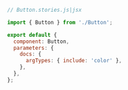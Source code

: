 ```js
// Button.stories.js|jsx

import { Button } from './Button';

export default {
  component: Button,
  parameters: {
    docs: {
      argTypes: { include: 'color' },
    },
  },
};
```
